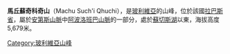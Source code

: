 {{Coord|14|45|S|69|12|W|display=title}}

'''馬丘蘇奇科奇山'''（Machu Such'i Qhuchi），是[[玻利維亞|玻利維亞]]的山峰，位於該國[[拉巴斯省_(玻利維亞)|拉巴斯省]]，屬於[[安第斯山脈|安第斯山脈]]中[[阿波洛班巴山脈|阿波洛班巴山脈]]的一部分，處於[[蘇切斯湖|蘇切斯湖]]以東，海拔高度5,679米。

{{Bolivia-geo-stub}}
[[Category:玻利維亞山峰|Category:玻利維亞山峰]]
